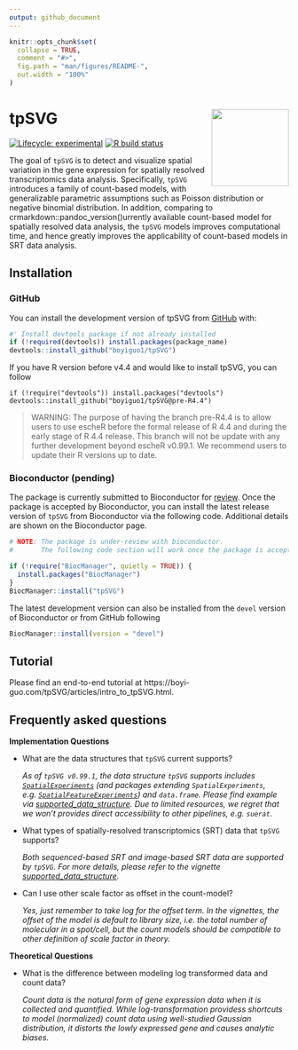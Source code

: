 ```yaml
---
output: github_document
---
```


<!-- README.md is generated from README.Rmd. Please edit that file -->

```r
knitr::opts_chunk$set(
  collapse = TRUE,
  comment = "#>",
  fig.path = "man/figures/README-",
  out.width = "100%"
)
```

# tpSVG <img src="logo.png" align="right" height="139" alt="" />


<!-- badges: start -->
[![Lifecycle: experimental](https://img.shields.io/badge/lifecycle-experimental-orange.svg)](https://lifecycle.r-lib.org/articles/stages.html#experimental)
[![R build status](https://github.com/boyiguo1/tpSVG/workflows/R-CMD-check-bioc/badge.svg)](https://github.com/boyiguo1/tpSVG/actions)
<!-- badges: end -->

The goal of `tpSVG` is to detect and visualize spatial variation in the gene expression for spatially resolved transcriptomics data analysis. Specifically, `tpSVG` introduces a family of count-based models, with generalizable parametric assumptions such as Poisson distribution or negative binomial distribution. In addition, comparing to crmarkdown::pandoc_version()urrently available count-based model for spatially resolved data analysis, the `tpSVG` models improves computational time, and hence greatly improves the applicability of count-based models in SRT data analysis. 



## Installation

### GitHub
You can install the development version of tpSVG from [GitHub](https://github.com/boyiguo1/tpSVG) with:

```r
#' Install devtools package if not already installed
if (!required(devtools)) install.packages(package_name)
devtools::install_github("boyiguo1/tpSVG")
```

If you have R version before v4.4 and would like to install tpSVG, you can follow
```
if (!require("devtools")) install.packages("devtools")
devtools::install_github("boyiguo1/tpSVG@pre-R4.4")
```
> WARNING: The purpose of having the branch pre-R4.4 is to allow users to use escheR before the formal release of R 4.4 and during the early stage of R 4.4 release. This branch will not be update with any further development beyond escheR v0.99.1. We recommend users to update their R versions up to date.

### Bioconductor (pending)
The package is currently submitted to Bioconductor for [review](https://github.com/Bioconductor/Contributions/issues/3264). Once the package
is accepted by Bioconductor, you can install the latest release
version of `tpSVG` from Bioconductor via the following code. Additional details
are shown on the Bioconductor page.
```r
# NOTE: The package is under-review with bioconductor.
#       The following code section will work once the package is accepted.

if (!require("BiocManager", quietly = TRUE)) {
  install.packages("BiocManager")
}
BiocManager::install("tpSVG")
```

The latest development version can also be installed from the `devel` version
of Bioconductor or from GitHub following

```r
BiocManager::install(version = "devel")
```


## Tutorial

Please find an end-to-end tutorial at https://boyi-guo.com/tpSVG/articles/intro_to_tpSVG.html.



## Frequently asked questions

__Implementation Questions__

* What are the data structures that `tpSVG` current supports?

  _As of `tpSVG v0.99.1`, the data structure `tpSVG` supports includes [`SpatialExperiments`](https://bioconductor.org/packages/release/bioc/html/SpatialFeatureExperiment.html) (and packages extending `SpatialExperiments`, e.g.  [`SpatialFeatureExperiments`](https://bioconductor.org/packages/release/bioc/html/SpatialFeatureExperiment.html)) and `data.frame`. Please find example via [supported_data_structure](https://boyi-guo.com/escheR/articles/supported_data_structure.html). Due to limited resources, we regret that we won't provides direct accessibility to other pipelines, e.g. `suerat`._

* What types of spatially-resolved transcriptomics (SRT) data that `tpSVG` supports?

  _Both sequenced-based SRT and image-based SRT data are supported by `tpSVG`.
For more details, please refer to the vignette [supported_data_structure](https://boyi-guo.com/tpSVG/articles/supported_data_structure.html#image-based-srt-in-spatialexperiment-e-g--spatialfeatureexperiment)._


* Can I use other scale factor as offset in the count-model?

  _Yes, just remember to take log for the offset term. In the vignettes, the offset of the model is default to library size, i.e. the total number of molecular in a spot/cell, but the count models should be compatible to other definition of scale factor in theory._



__Theoretical Questions__

* What is the difference between modeling log transformed data and count data?

  _Count data is the natural form of gene expression data when it is collected
and quantified. While log-transformation providess shortcuts to model
(normalized) count data using well-studied Gaussian distribution, it distorts
the lowly expressed gene and causes analytic biases._


